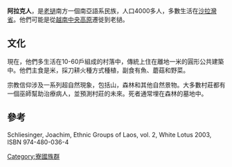 '''阿拉克人'''，是[[老撾|老撾]]南方一個南亞語系民族，人口4000多人，多數生活在[[沙拉灣省|沙拉灣省]]。他們可能是從[[越南|越南]][[中央高原|中央高原]]遷徙到老撾。

==文化==
現在，他們多生活在10-60戶組成的村落中，傳統上住在離地一米的圓形公共建築中。他們主食是米，採刀耕火種方式種植，副食有魚、蘑菇和野菜。

宗教信仰涉及一系列超自然現象，包括山，森林和其他自然景物。大多數村莊都有一個巫師幫助治療病人，並預測村莊的未來。死者通常埋在森林的墓地中。

==參考==
Schliesinger, Joachim, Ethnic Groups of Laos, vol. 2, White Lotus 2003, ISBN 974-480-036-4

{{老挝族群}}
[[Category:寮國族群|Category:寮國族群]]